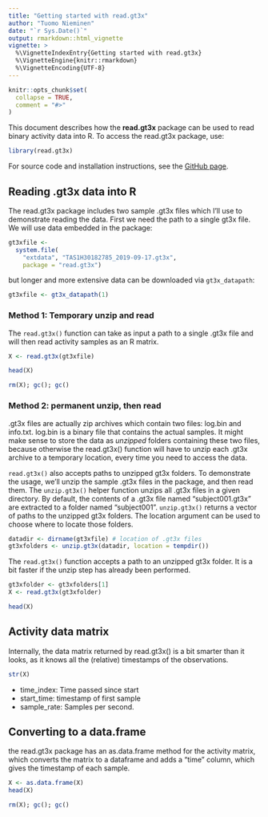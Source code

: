 ```yaml
---
title: "Getting started with read.gt3x"
author: "Tuomo Nieminen"
date: "`r Sys.Date()`"
output: rmarkdown::html_vignette
vignette: >
  %\VignetteIndexEntry{Getting started with read.gt3x}
  %\VignetteEngine{knitr::rmarkdown}
  %\VignetteEncoding{UTF-8}
---
```


```r
knitr::opts_chunk$set(
  collapse = TRUE,
  comment = "#>"
)
```

This document describes how the **read.gt3x** package can be used to read binary activity data into R. To access the read.gt3x package, use:

```r
library(read.gt3x)
```

For source code and installation instructions, see the [GitHub page](https://github.com/THLfi/read.gt3x).

## Reading .gt3x data into R

The read.gt3x package includes two sample .gt3x files which I'll use to demonstrate reading the data. First we need the path to a single gt3x file. We will use data embedded in the package:

```r
gt3xfile <-
  system.file(
    "extdata", "TAS1H30182785_2019-09-17.gt3x",
    package = "read.gt3x")
```

but longer and more extensive data can be downloaded via `gt3x_datapath`:

```r
gt3xfile <- gt3x_datapath(1)
```


### Method 1: Temporary unzip and read

The `read.gt3x()` function can take as input a path to a single .gt3x file and will then read activity samples as an R matrix.

```r
X <- read.gt3x(gt3xfile)
```

```r
head(X)
```

```r
rm(X); gc(); gc()
```

### Method 2: permanent unzip, then read

.gt3x files are actually zip archives which contain two files: log.bin and info.txt. log.bin is a binary file that contains the actual samples. It might make sense to store the data as *unzipped* folders containing these two files, because otherwise the read.gt3x() function will have to unzip each .gt3x archive to a temporary location, every time you need to access the data. 

`read.gt3x()` also accepts paths to unzipped gt3x folders. To demonstrate the usage, we'll unzip the sample .gt3x files in the package, and then read them. The `unzip.gt3x()` helper function unzips all .gt3x files in a given directory. By default, the contents of a .gt3x file named "subject001.gt3x" are extracted to a folder named "subject001". `unzip.gt3x()` returns a vector of paths to the unzipped gt3x folders. The location argument can be used to choose where to locate those folders.

```r
datadir <- dirname(gt3xfile) # location of .gt3x files
gt3xfolders <- unzip.gt3x(datadir, location = tempdir())
```

The `read.gt3x()` function accepts a path to an unzipped gt3x folder. It is a bit faster if the unzip step has already been performed.

```r
gt3xfolder <- gt3xfolders[1]
X <- read.gt3x(gt3xfolder)
```

```r
head(X)
```

## Activity data matrix

Internally, the data matrix returned by read.gt3x() is a bit smarter than it looks, as it knows all the (relative) timestamps of the observations.  

```r
str(X)
```

- time_index: Time passed since start
- start_time: timestamp of first sample
- sample_rate: Samples per second.

## Converting to a data.frame

the read.gt3x package has an as.data.frame method for the activity matrix, which converts the matrix to a dataframe and adds a "time" column, which gives the timestamp of each sample.

```r
X <- as.data.frame(X)
head(X)
```


```r
rm(X); gc(); gc()
```

